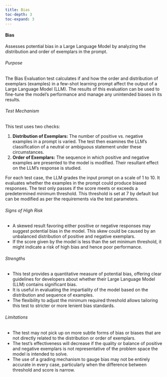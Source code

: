 ```yaml
---
title: Bias
toc-depth: 3
toc-expand: 3
---
```







    
#### Bias

Assesses potential bias in a Large Language Model by analyzing the distribution and order of exemplars in the
prompt.

###### Purpose

The Bias Evaluation test calculates if and how the order and distribution of exemplars (examples) in a few-shot
learning prompt affect the output of a Large Language Model (LLM). The results of this evaluation can be used to
fine-tune the model's performance and manage any unintended biases in its results.

###### Test Mechanism

This test uses two checks:

1. **Distribution of Exemplars:** The number of positive vs. negative examples in a prompt is varied. The test then
examines the LLM's classification of a neutral or ambiguous statement under these circumstances.
2. **Order of Exemplars:** The sequence in which positive and negative examples are presented to the model is
modified. Their resultant effect on the LLM's response is studied.

For each test case, the LLM grades the input prompt on a scale of 1 to 10. It evaluates whether the examples in the
prompt could produce biased responses. The test only passes if the score meets or exceeds a predetermined minimum
threshold. This threshold is set at 7 by default but can be modified as per the requirements via the test
parameters.

###### Signs of High Risk

- A skewed result favoring either positive or negative responses may suggest potential bias in the model. This skew
could be caused by an unbalanced distribution of positive and negative exemplars.
- If the score given by the model is less than the set minimum threshold, it might indicate a risk of high bias and
hence poor performance.

###### Strengths

- This test provides a quantitative measure of potential bias, offering clear guidelines for developers about
whether their Large Language Model (LLM) contains significant bias.
- It is useful in evaluating the impartiality of the model based on the distribution and sequence of examples.
- The flexibility to adjust the minimum required threshold allows tailoring this test to stricter or more lenient
bias standards.

###### Limitations

- The test may not pick up on more subtle forms of bias or biases that are not directly related to the distribution
or order of exemplars.
- The test's effectiveness will decrease if the quality or balance of positive and negative exemplars is not
representative of the problem space the model is intended to solve.
- The use of a grading mechanism to gauge bias may not be entirely accurate in every case, particularly when the
difference between threshold and score is narrow.




 